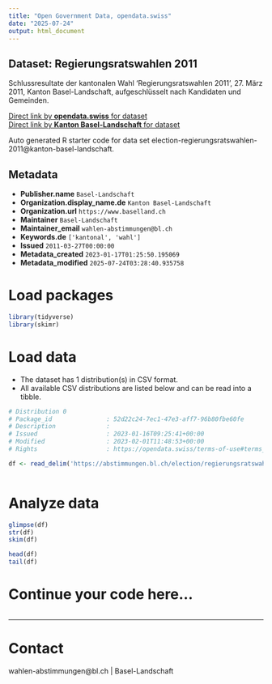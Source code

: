 ```yaml
---
title: "Open Government Data, opendata.swiss"
date: "2025-07-24"
output: html_document
---
```


## Dataset: Regierungsratswahlen 2011

Schlussresultate der kantonalen Wahl 'Regierungsratswahlen 2011', 27. März 2011, Kanton Basel-Landschaft, aufgeschlüsselt nach Kandidaten und Gemeinden.

[Direct link by **opendata.swiss** for dataset](https://opendata.swiss/de/dataset/regierungsratswahlen-2011)<br>
[Direct link by **Kanton Basel-Landschaft** for dataset](https://abstimmungen.bl.ch/election/regierungsratswahlen-2011/data)

Auto generated R starter code for data set election-regierungsratswahlen-2011@kanton-basel-landschaft.

## Metadata

- **Publisher.name** `Basel-Landschaft`
- **Organization.display_name.de** `Kanton Basel-Landschaft`
- **Organization.url** `https://www.baselland.ch`
- **Maintainer** `Basel-Landschaft`
- **Maintainer_email** `wahlen-abstimmungen@bl.ch`
- **Keywords.de** `['kantonal', 'wahl']`
- **Issued** `2011-03-27T00:00:00`
- **Metadata_created** `2023-01-17T01:25:50.195069`
- **Metadata_modified** `2025-07-24T03:28:40.935758`


# Load packages

```r

library(tidyverse)
library(skimr)

```

# Load data

-   The dataset has 1 distribution(s) in CSV format.
-   All available CSV distributions are listed below and can be read into a tibble.

```r

# Distribution 0
# Package_id               : 52d22c24-7ec1-47e3-aff7-96b80fbe60fe
# Description              : 
# Issued                   : 2023-01-16T09:25:41+00:00
# Modified                 : 2023-02-01T11:48:53+00:00
# Rights                   : https://opendata.swiss/terms-of-use#terms_by

df <- read_delim('https://abstimmungen.bl.ch/election/regierungsratswahlen-2011/data-csv')



```

# Analyze data

```r

glimpse(df)
str(df)
skim(df)

head(df)
tail(df)

```

# Continue your code here...

```r

```

------------------------------------------------------------------------

# Contact

wahlen-abstimmungen@bl.ch | Basel-Landschaft

